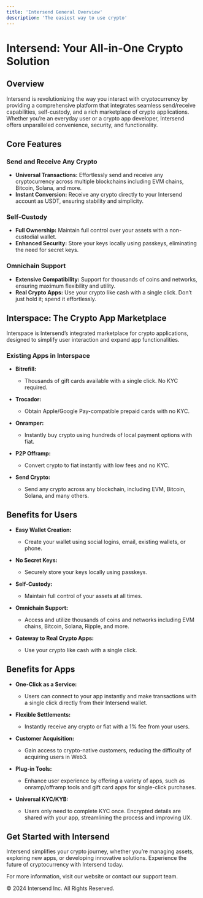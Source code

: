 ```yaml
---
title: 'Intersend General Overview'
description: 'The easiest way to use crypto'
---
```


# Intersend: Your All-in-One Crypto Solution

## Overview
Intersend is revolutionizing the way you interact with cryptocurrency by providing a comprehensive platform that integrates seamless send/receive capabilities, self-custody, and a rich marketplace of crypto applications. Whether you’re an everyday user or a crypto app developer, Intersend offers unparalleled convenience, security, and functionality.

## Core Features

### Send and Receive Any Crypto
- **Universal Transactions:** Effortlessly send and receive any cryptocurrency across multiple blockchains including EVM chains, Bitcoin, Solana, and more.
- **Instant Conversion:** Receive any crypto directly to your Intersend account as USDT, ensuring stability and simplicity.

### Self-Custody
- **Full Ownership:** Maintain full control over your assets with a non-custodial wallet.
- **Enhanced Security:** Store your keys locally using passkeys, eliminating the need for secret keys.

### Omnichain Support
- **Extensive Compatibility:** Support for thousands of coins and networks, ensuring maximum flexibility and utility.
- **Real Crypto Apps:** Use your crypto like cash with a single click. Don’t just hold it; spend it effortlessly.

## Interspace: The Crypto App Marketplace

Interspace is Intersend’s integrated marketplace for crypto applications, designed to simplify user interaction and expand app functionalities. 

### Existing Apps in Interspace

- **Bitrefill:**
  - Thousands of gift cards available with a single click. No KYC required.
  
- **Trocador:**
  - Obtain Apple/Google Pay-compatible prepaid cards with no KYC.
  
- **Onramper:**
  - Instantly buy crypto using hundreds of local payment options with fiat.
  
- **P2P Offramp:**
  - Convert crypto to fiat instantly with low fees and no KYC.
  
- **Send Crypto:**
  - Send any crypto across any blockchain, including EVM, Bitcoin, Solana, and many others.

## Benefits for Users

- **Easy Wallet Creation:**
  - Create your wallet using social logins, email, existing wallets, or phone.
  
- **No Secret Keys:**
  - Securely store your keys locally using passkeys.
  
- **Self-Custody:**
  - Maintain full control of your assets at all times.
  
- **Omnichain Support:**
  - Access and utilize thousands of coins and networks including EVM chains, Bitcoin, Solana, Ripple, and more.
  
- **Gateway to Real Crypto Apps:**
  - Use your crypto like cash with a single click.

## Benefits for Apps

- **One-Click as a Service:**
  - Users can connect to your app instantly and make transactions with a single click directly from their Intersend wallet.
  
- **Flexible Settlements:**
  - Instantly receive any crypto or fiat with a 1% fee from your users.
  
- **Customer Acquisition:**
  - Gain access to crypto-native customers, reducing the difficulty of acquiring users in Web3.
  
- **Plug-in Tools:**
  - Enhance user experience by offering a variety of apps, such as onramp/offramp tools and gift card apps for single-click purchases.
  
- **Universal KYC/KYB:**
  - Users only need to complete KYC once. Encrypted details are shared with your app, streamlining the process and improving UX.

## Get Started with Intersend

Intersend simplifies your crypto journey, whether you’re managing assets, exploring new apps, or developing innovative solutions. Experience the future of cryptocurrency with Intersend today.

For more information, visit our website or contact our support team.

© 2024 Intersend Inc. All Rights Reserved.

